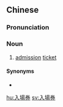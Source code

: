 {{also|入场券}}
==Chinese==
{{zh-forms|s=入场券|type=21}}

===Pronunciation===
{{zh-pron
|m=rùchǎngquàn,rùchángquàn,rùchǎngjuàn,er=y,3er=y,1nb=standard in Mainland and Taiwan,2nb=literary variant,3nb=variant in Mainland
|c=jap6 coeng4 hyun3,jap6 coeng4 gyun3
|c_note=jap6 coeng4 gyun3 - common variant
|mn=xm,qz,tp:li̍p-tiûⁿ-koàn/zz:ji̍p-tiôⁿ-koàn/kh:ji̍p-tiûⁿ-koàn/tp:li̍p-tiûⁿ-kǹg/kh:ji̍p-tiûⁿ-kǹg
|cat=n
}}

===Noun===
{{zh-noun}}

# [[admission]] [[ticket]]

====Synonyms====
* {{zh-l|門票}}

[[hu:入場券]]
[[sv:入場券]]